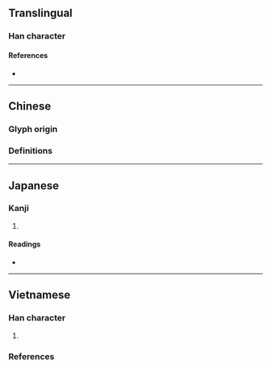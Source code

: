 {{also|彐}}
{{character info}}
{{character info|⺔}}
==Translingual==
{{stroke order|type=animate}}

===Han character===
{{Han char|rn=58|rad=彐|as=00|sn=3|var=1|four=|canj=VNM|ids=⿱⿰𠃋㇇一}}

====References====
* {{Han ref|kx=0362.050|dkj=09909|dj=0680.120|hdz=20960.100|uh=5F51|ud=24401}}

----

==Chinese==

===Glyph origin===
{{Han etym}}

===Definitions===
{{zh-see|彐|v}}

----

==Japanese==

===Kanji===
{{ja-kanji|grade=|rs=彐00}}

# {{rfdef|ja|sort=彐00}}

====Readings====
* {{ja-readings|on=けい|kun=}}

----

==Vietnamese==

===Han character===
{{vi-readings|rs=彐00
|hanviet=kí-hvttd, kế-hvttd
|phienthiet=
|nom=kí-hvttd, ký
}}

# {{alt form of|vi|彐||{{han tu form of|kí|[[pig|pig's]] [[head]]}}}}

===References===
<references/>

[[Category:CJKV radicals| ]]